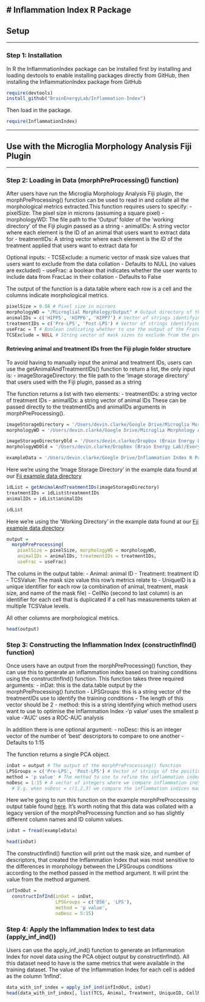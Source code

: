 # Inflammation Index R Package
---

## Setup

---

### Step 1: Installation

In R the InflammationIndex package can be installed first by
installing and loading devtools to enable installing packages directly from GitHub, 
then installing the InflammationIndex package from GitHub

```r
require(devtools)
install_github("BrainEnergyLab/Inflammation-Index")
```

Then load in the package.

```r
require(InflammationIndex)
```

---

## Use with the Microglia Morphology Analysis Fiji Plugin

---

### Step 2: Loading in Data (morphPreProcessing() function)

After users have run the Microglia Morphology Analysis Fiji plugin,
the morphPreProcessing() function can be used to read in and collate all the morphological
metrics extracted.This function requires users to specify:
- pixelSize: The pixel size in microns (assuming a square pixel)
- morphologyWD: The file path to the 'Output' folder of the 'working directory' of the Fiji plugin passed as a string 
- animalIDs: A string vector where each element is the ID of an animal that users want to extract data for
- treatmentIDs: A string vector where each element is the ID of the treatment applied that users want to extract data for

Optional inputs:
- TCSExclude: a numeric vector of mask size values that users want to exclude from the data collation
  - Defaults to NULL (no values are excluded)
- useFrac: a boolean that indicates whether the user wants to include data from FracLac in their collation
  - Defaults to False

The output of the function is a data.table where each row is a cell and the columns indicate
morphological metrics.

```r
pixelSize = 0.58 # Pixel size in microns
morphologyWD = "/Microglial Morphology/Output" # Output directory of the MicroMorph.ijm script as a string
animalIDs = c('HIPP5', 'HIPP6', 'HIPP7') # Vector of strings identifying the names of the animals images were captured from and matching the names of the Animal level folders
treatmentIDs = c('Pre-LPS', 'Post-LPS') # Vector of strings identifying different treatments / timepoints and matching the names of the Treatment level folders
useFrac = T # Boolean indicating whether to use the output of the FracLac plugin
TCSExclude = NULL # String vector of mask sizes to exclude from the preprocessing function, can also take NULL
```

#### Retrieving animal and treatment IDs from the Fiji plugin folder structure

To avoid having to manually input the animal and treatment IDs, users can use the
getAnimalAndTreatmentIDs() function to return a list, the only input is:
- imageStorageDirectory: the file path to the 'image storage directory' that users used with the
Fiji plugin, passed as a string

The function returns a list with two elements:
- treatmentIDs: a string vector of treatment IDs
- animalIDs: a string vector of animal IDs
These can be passed directly to the treatmentIDs and animalIDs arguments in morphPreProcessing().

```r

imageStorageDirectory = '/Users/devin.clarke/Google Drive/Microglia Morphology Analysis Plugin - ImageJ Example Directory and Input Data; Plugin Run Complete/Image Storage Directory/'
morphologyWD = '/Users/devin.clarke/Google Drive/Microglia Morphology Analysis Plugin - ImageJ Example Directory and Input Data; Plugin Run Complete/Working Directory/Output'

imageStorageDirectoryOld = '/Users/devin.clarke/Dropbox (Brain Energy Lab)/Everything/2P data/Devin/'
morphologyWDOld = '/Users/devin.clarke/Dropbox (Brain Energy Lab)/Everything/Devin/2P Data Analysis/Microglial Morphology/Output/'

exampleData = '/Users/devin.clarke/Google Drive/Inflammation Index R Package Example Data/example_morphpreprocessing_output.csv'

```

Here we're using the 'Image Storage Directory' in the example data found at our [Fji example data directory](https://drive.google.com/drive/folders/1axi8uFPbbyMObYko62jP14De9DCrQeUT?usp=sharing)

```r

idList = getAnimalAndTreatmentIDs(imageStorageDirectory)
treatmentIDs = idList$treatmentIDs
animalIDs = idList$animalIDs

idList

```

Here we're using the 'Working Directory' in the example data found at our [Fji example data directory](https://drive.google.com/drive/folders/1axi8uFPbbyMObYko62jP14De9DCrQeUT?usp=sharing)

```r
output = 
  morphPreProcessing(
    pixelSize = pixelSize, morphologyWD = morphologyWD, 
    animalIDs = animalIDs, treatmentIDs = treatmentIDs,
    useFrac = useFrac)
```

The colums in the output table:
- Animal: animal ID 
- Treatment: treatment ID
- TCSValue:  The mask size value this row's metrics relate to
- UniqueID is a unique identifier for each row (a combination of animal, treatment, mask size, and name of the mask file)
- CellNo (second to last column) is an identifier for each cell that is duplicated if a cell
has measurements taken at multiple TCSValue levels. 

All other columns are morphological metrics.

```r
head(output)
```

### Step 3: Constructing the Inflammation Index (constructInfInd() function)

Once users have an output from the morphPreProcessing() function, they can use this
to generate an inflammation index based on training conditions using the constructInfInd() function.
This function takes three required arguments:
- inDat: this is the data.table output by the morphPreProcessing() function
- LPSGroups: this is a string vector of the treatmentIDs use to identify the training conditions
  - The length of this vector should be 2
- method: this is a string identifying which method users want to use to optimise the Inflammation Index
  -'p value' uses the smallest p value
  -'AUC' uses a ROC-AUC analysis
  
In addition there is one optional argument:
- noDesc: this is an integer vector of the number of 'best' descriptors to compare to one another
  - Defaults to 1:15
  
The function returns a single PCA object.

```r
inDat = output # The output of the morphPreProcessing() function
LPSGroups = c('Pre-LPS', 'Post-LPS') # Vector of strings of the positive control conditions
method = 'p value' # The method to use to refine the inflammation index, can also take the value 'AUC
noDesc = 1:15 # A vector of integers where we compare inflammation indices made up of the N best descriptors and compare them
  # E.g. when noDesc = c(1,2,3) we compare the inflammation indices made up of the 1 best discriminators, to one made of the 2 best discriminators, to one made of the 3 best discrminators.
```

Here we're going to run this function on the example morphPreProccessing output table
found [here](https://drive.google.com/file/d/1dtgZZuBTPg-uJaWxZy8bOav8mSJs-msY/view?usp=sharing). 
It's worth noting that this data was collated with a legacy version of the morphPreProcessing function
and so has slightly different column names and ID column values.

```r

inDat = fread(exampleData)

```

```r

head(inDat)

```
The constructInfInd() function will print out the mask size, and number of descriptors,
that created the Inflammation Index that was most sensitive to the differences in morphology
between the LPSGroups conditions according to the method passed in the method argument. It will
print the value from the method argument.

```r
infIndOut = 
  constructInfInd(inDat = inDat,
                  LPSGroups = c('D56', 'LPS'),
                  method = 'p value',
                  noDesc = 5:15)
```

### Step 4: Apply the Inflammation Index to test data (apply_inf_ind())

Users can use the apply_inf_ind() function to generate an Inflammation Index for novel
data using the PCA object output by constructInfInd(). All this dataset need to have is the same
metrics that were available in the training dataset. The value of the Inflammation Index for
each cell is added as the column 'InfInd'.

```r
data_with_inf_index = apply_inf_ind(infIndOut, inDat)
head(data_with_inf_index[, list(TCS, Animal, Treatment, UniqueID, CellNo, InfInd)])
```

